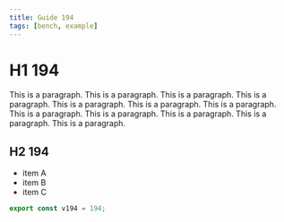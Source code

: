 ```yaml
---
title: Guide 194
tags: [bench, example]
---
```


# H1 194

This is a paragraph. This is a paragraph. This is a paragraph. This is a paragraph. This is a paragraph. This is a paragraph. This is a paragraph. This is a paragraph. This is a paragraph. This is a paragraph. This is a paragraph. This is a paragraph. 

## H2 194

- item A
- item B
- item C

```ts
export const v194 = 194;
```